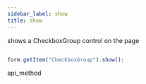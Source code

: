 ```yaml
---
sidebar_label: show
title: show
---
```



          


<Short>
 shows a CheckboxGroup control on the page



</Short>


~~~js

form.getItem("CheckboxGroup").show(); 


~~~
 api_method

<Descr>





</Descr>

